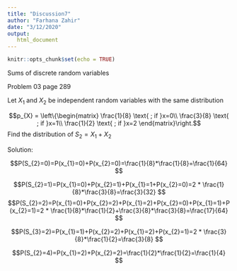 ---
title: "Discussion7"
author: "Farhana Zahir"
date: "3/12/2020"
output: 
   html_document
---

```{r setup, include=FALSE}
knitr::opts_chunk$set(echo = TRUE)
```

Sums of discrete random variables

Problem 03 page 289

Let $X_{1}$ and $X_{2}$ be independent random variables with the same distribution

$$p_{X} = \left\{\begin{matrix} \frac{1}{8} \text{ ; if }x=0\\ \frac{3}{8} \text{ ; if }x=1\\  \frac{1}{2} \text{ ; if }x=2 \end{matrix}\right.$$
Find the distribution of $S_{2} = X_{1} + X_{2}$

Solution:

$$P(S_{2}=0)=P(x_{1}=0)+P(x_{2}=0)=\frac{1}{8}*\frac{1}{8}=\frac{1}{64} $$

$$P(S_{2}=1)=P(x_{1}=0)+P(x_{2}=1)+P(x_{1}=1+P(x_{2}=0)=2 * \frac{1}{8}*\frac{3}{8}=\frac{3}{32} $$
$$P(S_{2}=2)=P(x_{1}=0)+P(x_{2}=2)+P(x_{1}=2)+P(x_{2}=0)+P(x_{1}=1)+P(x_{2}=1)=2 * \frac{1}{8}*\frac{1}{2}+\frac{3}{8}*\frac{3}{8}=\frac{17}{64} $$

$$P(S_{3}=2)=P(x_{1}=1)+P(x_{2}=2)+P(x_{1}=2)+P(x_{2}=1)=2 * \frac{3}{8}*\frac{1}{2}=\frac{3}{8} $$

$$P(S_{2}=4)=P(x_{1}=2)+P(x_{2}=2)=\frac{1}{2}*\frac{1}{2}=\frac{1}{4} $$
